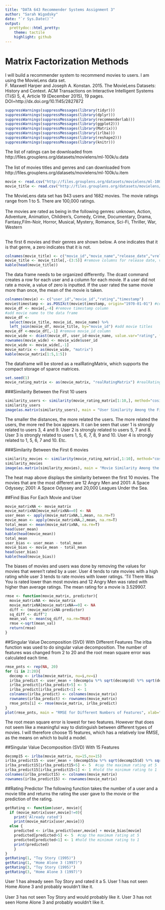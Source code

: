 ---
title: "DATA 643 Recommender Systems Assignment 3"
author: "Sarah Wigodsky"
date: "`r Sys.Date()`"
output:
  prettydoc::html_pretty:
    theme: tactile
    highlight: github
---

# Matrix Factorization Methods

I will build a recommender system to recommend movies to users.  I am using the MovieLens data set.\n\
F. Maxwell Harper and Joseph A. Konstan. 2015. The MovieLens Datasets:
History and Context. ACM Transactions on Interactive Intelligent
Systems (TiiS) 5, 4, Article 19 (December 2015), 19 pages.
DOI=http://dx.doi.org/10.1145/2827872

```{r libraries, echo=FALSE}
suppressWarnings(suppressMessages(library(tidyr)))
suppressWarnings(suppressMessages(library(dplyr)))
suppressWarnings(suppressMessages(library(recommenderlab)))
suppressWarnings(suppressMessages(library(ggplot2)))
suppressWarnings(suppressMessages(library(Matrix)))
suppressWarnings(suppressMessages(library(irlba)))
suppressWarnings(suppressMessages(library(reshape2)))
suppressWarnings(suppressMessages(library(knitr)))
```

The list of ratings can be downloaded from http://files.grouplens.org/datasets/movielens/ml-100k/u.data  \n\
\n\
The list of movies titles and genres and can downloaded from
http://files.grouplens.org/datasets/movielens/ml-100k/u.item

```{r download-movie-data, echo=FALSE}
movie <- read.csv("http://files.grouplens.org/datasets/movielens/ml-100k/u.data", header=FALSE, sep='\t',stringsAsFactors = FALSE)
movie_title <- read.csv("http://files.grouplens.org/datasets/movielens/ml-100k/u.item", header=FALSE, sep='|',stringsAsFactors = FALSE)
```

The MovieLens data set has 943 users and 1682 movies.  The movie ratings range from 1 to 5. There are 100,000 ratings. \n\
\n\
The movies are rated as being in the following genres:   unknown, Action, Adventure, Animation, Children's, Comedy, Crime, Documentary, Drama, Fantasy,Film-Noir, Horror, Musical, Mystery, Romance, Sci-Fi, Thriller, War, Western \n\
\n\

The first 6 movies and their genres are shown below.  A one indicates that it is that genre, a zero indicates that it is not.

```{r movie-titles, echo=FALSE}
colnames(movie_title) <- c("movie_id","movie_name","release_date","vrelease_date","URL","unknown", "Action", "Adventure", "Animation", "Children's", "Comedy", "Crime", "Documentary", "Drama", "Fantasy", "Film-Noir",  "Horror", "Musical", "Mystery", "Romance", "Sci-Fi", "Thriller", "War", "Western")
movie_title <- movie_title[,-(3:5)] #remove columns for release date, video release date and URL
kable(head(movie_title))
```

The data frame needs to be organized differently.  The dcast command creates a row for each user and a column for each movie.  If a user did not rate a movie, a value of zero is inputted.  If the user rated the same movie more than once, the mean of the movie is taken. 
\n\

```{r tidy, echo=FALSE}
colnames(movie) <- c("user_id","movie_id","rating","timestamp")
movie$timestamp <- as.POSIXct(movie$timestamp, origin="1970-01-01") #convert UNIX time to ordinary date
movie_df <- movie[,-4] #remove timestamp column
#add movie name to the data frame
movie_df <- 
  select(movie_title, movie_id, movie_name) %>%
  left_join(movie_df, movie_title, by="movie_id") #add movie titles
movie_df <-movie_df[,-1] #remove movie_id column
movie_wide <- dcast(movie_df, user_id~movie_name, value.var="rating", fill=0, fun.aggregate = mean)
rownames(movie_wide) <- movie_wide$user_id
movie_wide <- movie_wide[,-1]
movie_matrix <- as(movie_wide, "matrix")
kable(movie_matrix[1:5,1:5])
```

The dataframe will be stored as a realRatingMatrix, which supports the compact storage of sparce matrices.

```{r matrix-class, echo=FALSE}
set.seed(1)
movie_rating_matrix <- as(movie_matrix, "realRatingMatrix") #realRatingMatrix supports compact storage of sparse matrices
```

###Similarity Between the First 10 users
```{r similarity-users, echo=FALSE}
similarity_users <- similarity(movie_rating_matrix[1:10,], method="cosine",which="users")
similarity_users
image(as.matrix(similarity_users), main = "User Similarity Among the First 10 Users")
```

The smaller the distances, the more related the users.  The more related the users, the more red the box appears.  It can be seen that user 1 is strongly related to users 3, 4 and 9.  User 2 is strongly related to users 5, 7 and 8.  User 3 is strongly related to users 1, 5, 6, 7, 8, 9 and 10.  User 4 is strongly related to 1, 5, 6, 7 and 10. Etc.


###Similarity Between the First 6 movies 
```{r similarity-movies, echo=FALSE}
similarity_movies <- similarity(movie_rating_matrix[,1:10], method="cosine",which="items")
similarity_movies
image(as.matrix(similarity_movies), main = "Movie Similarity Among the First 10 Movies")
```

The heat map above displays the similarity between the first 10 movies. The movies that are the most different are 12 Angry Men and 2001: A Space Odyssey; 2001: A Space Odyssey and 20,000 Leagues Under the Sea.

##Find Bias For Each Movie and User
```{r bias, echo=FALSE}
movie_matrixNA <- movie_matrix
movie_matrixNA[movie_matrixNA==0] <- NA
user_mean <- apply(movie_matrixNA,1,mean, na.rm=T)
movie_mean <- apply(movie_matrixNA,2,mean, na.rm=T)
total_mean <- mean(movie_matrixNA, na.rm=T)
head(user_mean)
kable(head(movie_mean))
total_mean
user_bias <- user_mean - total_mean
movie_bias <- movie_mean - total_mean
head(user_bias)
kable(head(movie_bias))
```

The biases of movies and users was done by removing the values for movies that weren't rated by a user.  User 4 tends to rate movies with a high rating while user 3 tends to rate movies with lower ratings.  'Til There Was You is rated lower than most movies and 12 Angry Men was rated with higher than average ratings.  The mean rating for a movie is 3.529907.


```{r RMSE-function, echo=FALSE}
rmse <- function(movie_matrix, predictor){
  movie_matrixNA <- movie_matrix
  movie_matrixNA[movie_matrixNA==0] <- NA 
  diff <- (movie_matrixNA-predictor)
  sq_diff <- diff^2
  mean_val <- mean(sq_diff, na.rm=TRUE)
  rmse <-sqrt(mean_val)
  return(rmse)
}  
```

##Singular Value Decomposition (SVD) With Different Features 
The irlba function was used to do singular value decomposition.  The number of features was changed from 2 to 20 and the root mean square error was calculated each time.

```{r SVD, echo=FALSE}
rmse_pnts <- rep(NA, 20)
for (i in 2:20){
  decomp <- irlba(movie_matrix, nu=i,nv=i)
  irlba_predict <- user_mean + (decomp$u %*% sqrt(decomp$d) %*% sqrt(decomp$d) %*% t(decomp$v))
  irlba_predict[irlba_predict>5] <- 5
  irlba_predict[irlba_predict<1] <- 1
  colnames(irlba_predict) <- colnames(movie_matrix)
  rownames(irlba_predict) <- rownames(movie_matrix)
  rmse_pnts[i] <- rmse(movie_matrix, irlba_predict)
}
plot(rmse_pnts, main = "RMSE for Different Numbers of Features", xlab="Number of Features", ylab = "RMSE")
```


The root mean square error is lowest for two features.  However that does not seem like a meaningful way to distinguish between different types of movies.  I will therefore choose 15 features, which has a relatively low RMSE, as the means on which to build a model.

##Singular Value Decomposition (SVD) With 15 Features 
```{r SVD15, echo=FALSE}
decomp15 <- irlba(movie_matrix, nu=15,nv=15)
irlba_predict15 <- user_mean + (decomp15$u %*% sqrt(decomp15$d) %*% sqrt(decomp15$d) %*% t(decomp15$v))
irlba_predict15[irlba_predict15>5] <- 5  #cap the maximum rating at 5
irlba_predict15[irlba_predict15<1] <- 1 #hold the minimum rating to 1  
colnames(irlba_predict15) <- colnames(movie_matrix)
rownames(irlba_predict15) <- rownames(movie_matrix)
``` 

##Rating Predictor
The following function takes the number of a user and a movie title and returns the rating the user gave to the movie or the prediction of the rating.

```{r rating-predictor, echo=FALSE}
getRating <- function(user, movie){
  if (movie_matrix[user,movie]!=0){
    print('Already rated')
    print(movie_matrix[user,movie])}
  else {
    predicted <- irlba_predict[user,movie] + movie_bias[movie]
    predicted[predicted>5] <- 5  #cap the maximum rating at 5
    predicted[predicted<1] <- 1 #hold the minimum rating to 1 
    print(predicted)
    }
}
getRating(1, "Toy Story (1995)")
getRating(1, "Home Alone 3 (1997)")
getRating(3, "Toy Story (1995)")
getRating(3, "Home Alone 3 (1997)")
```

User 1 has already seen Toy Story and rated it a 5.  User 1 has not seen Home Alone 3 and probably wouldn't like it. \n\
\n\
User 3 has not seen Toy Story and would probably like it.  User 3 has not seen Home Alone 3 and probably wouldn't like it.